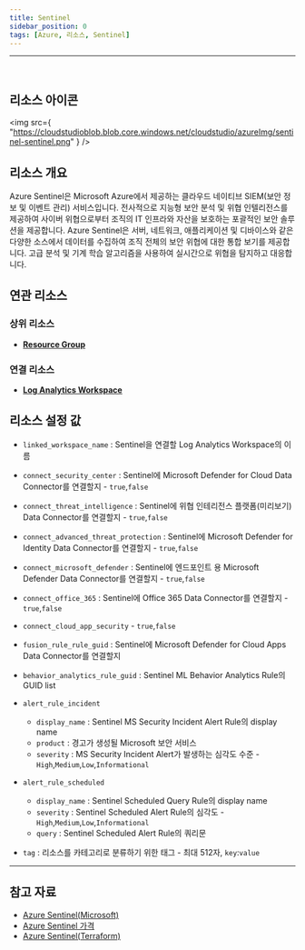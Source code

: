 ```yaml
---
title: Sentinel
sidebar_position: 0
tags: [Azure, 리소스, Sentinel]
---
```


<hr />
<br />

## 리소스 아이콘

<img
    src={
        "https://cloudstudioblob.blob.core.windows.net/cloudstudio/azureImg/sentinel-sentinel.png"
    }
/>

## 리소스 개요

Azure Sentinel은 Microsoft Azure에서 제공하는 클라우드 네이티브 SIEM(보안 정보 및 이벤트 관리) 서비스입니다.
전사적으로 지능형 보안 분석 및 위협 인텔리전스를 제공하여 사이버 위협으로부터 조직의 IT 인프라와 자산을 보호하는 포괄적인 보안 솔루션을 제공합니다.
Azure Sentinel은 서버, 네트워크, 애플리케이션 및 디바이스와 같은 다양한 소스에서 데이터를 수집하여 조직 전체의 보안 위협에 대한 통합 보기를 제공합니다.
고급 분석 및 기계 학습 알고리즘을 사용하여 실시간으로 위협을 탐지하고 대응합니다.

## 연관 리소스

### 상위 리소스

-   [**Resource Group**](https://docs.cstudio.app/docs/resource/azure/Base/ResourceGroup)

### 연결 리소스

-   [**Log Analytics Workspace**](https://docs.cstudio.app/docs/resource/azure/LogAnalytics/LogAnalyticsWorkspace)

## 리소스 설정 값

-   `linked_workspace_name` : Sentinel을 연결할 Log Analytics Workspace의 이름

-   `connect_security_center` : Sentinel에 Microsoft Defender for Cloud Data Connector를 연결할지 - `true`,`false`
-   `connect_threat_intelligence` : Sentinel에 위협 인테리전스 플랫폼(미리보기) Data Connector를 연결할지 - `true`,`false`

-   `connect_advanced_threat_protection` : Sentinel에 Microsoft Defender for Identity Data Connector를 연결할지 - `true`,`false`

-   `connect_microsoft_defender` : Sentinel에 엔드포인트 용 Microsoft Defender Data Connector를 연결할지 - `true`,`false`

-   `connect_office_365` : Sentinel에 Office 365 Data Connector를 연결할지 - `true`,`false`

-   `connect_cloud_app_security` - `true`,`false`

-   `fusion_rule_rule_guid` : Sentinel에 Microsoft Defender for Cloud Apps Data Connector를 연결할지

-   `behavior_analytics_rule_guid` : Sentinel ML Behavior Analytics Rule의 GUID list

-   `alert_rule_incident`

    -   `display_name` : Sentinel MS Security Incident Alert Rule의 display name
    -   `product` : 경고가 생성될 Microsoft 보안 서비스
    -   `severity` : MS Security Incident Alert가 발생하는 심각도 수준 - `High`,`Medium`,`Low`,`Informational`

-   `alert_rule_scheduled`

    -   `display_name` : Sentinel Scheduled Query Rule의 display name
    -   `severity` : Sentinel Scheduled Alert Rule의 심각도 - `High`,`Medium`,`Low`,`Informational`
    -   `query` : Sentinel Scheduled Alert Rule의 쿼리문

-   `tag` : 리소스를 카테고리로 분류하기 위한 태그 - 최대 512자, `key`:`value`

---

## 참고 자료

-   [Azure Sentinel(Microsoft)](https://learn.microsoft.com/ko-kr/azure/sentinel/overview)
-   [Azure Sentinel 가격](https://azure.microsoft.com/en-us/pricing/details/microsoft-sentinel/)
-   [Azure Sentinel(Terraform)](https://registry.terraform.io/providers/hashicorp/azurerm/latest/docs/resources/log_analytics_solution)
